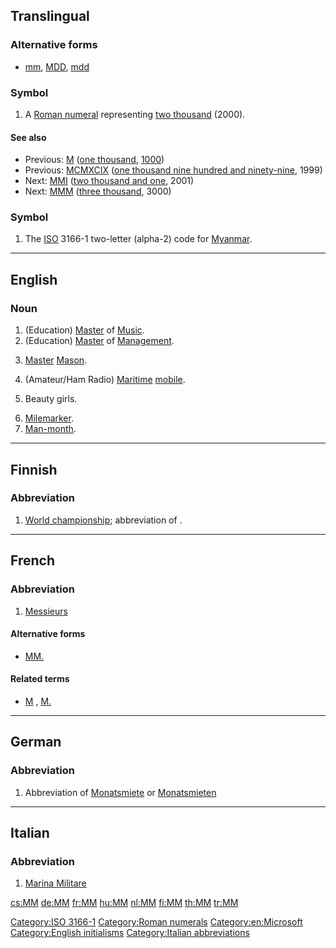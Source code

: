 {{also|mm|Mm|mm.|.mm|m.m.|M&M}}
==Translingual==

===Alternative forms===
* {{sense|roman numeral}} [[mm]], [[MDD]], [[mdd]]

===Symbol===
{{head|mul|numeral symbol}}

# A [[Roman numeral]] representing [[two thousand]] (2000).

====See also====
* Previous: [[M]] ([[one thousand]], [[1000]])
* Previous: [[MCMXCIX]] ([[one thousand nine hundred and ninety-nine]], 1999)
* Next: [[MMI]] ([[two thousand and one]], 2001)
* Next: [[MMM]] ([[three thousand]], 3000)

===Symbol===
{{head|mul|symbol}}

# The [[ISO]] 3166-1 two-letter (alpha-2) code for [[Myanmar]].

[[Category:ISO 3166-1]]
[[Category:Roman numerals]]

----

==English==

===Noun===
{{en-noun}}

# (Education) [[master|Master]] of [[music|Music]].
# (Education) [[master|Master]] of [[management|Management]].
# {{context|freemasonry|lang=en}} [[master|Master]] [[Mason]].
# (Amateur/Ham Radio) [[maritime|Maritime]] [[mobile]].
# {{context|China|lang=en}} Beauty girls.
# [[mile|Mile]][[marker]].
# [[man-month|Man-month]].

[[Category:en:Microsoft]]
[[Category:English initialisms]]

----

==Finnish==

===Abbreviation===
{{rfc-header|Abbreviation}}
{{fi-abbr}}

# [[world championship|World championship]]; abbreviation of {{term|maailmanmestaruus}}.

----

==French==

===Abbreviation===
{{rfc-header|Abbreviation}}
{{head|fr|abbreviation}} {{gloss|plural}}

# [[Messieurs]]

====Alternative forms====
* [[MM.]]

====Related terms====
* [[M]] , [[M.]] {{gloss|singular}}

----

==German==

===Abbreviation===
{{rfc-header|Abbreviation}}
{{head|de|abbreviation}}

# {{context|apartment listing|lang=de}} Abbreviation of [[Monatsmiete]] or [[Monatsmieten]]

----

==Italian==

===Abbreviation===
{{rfc-header|Abbreviation}}
{{head|it|abbreviation}}

# [[w:it:Marina Militare|Marina Militare]]

[[Category:Italian abbreviations]]

[[cs:MM]]
[[de:MM]]
[[fr:MM]]
[[hu:MM]]
[[nl:MM]]
[[fi:MM]]
[[th:MM]]
[[tr:MM]]